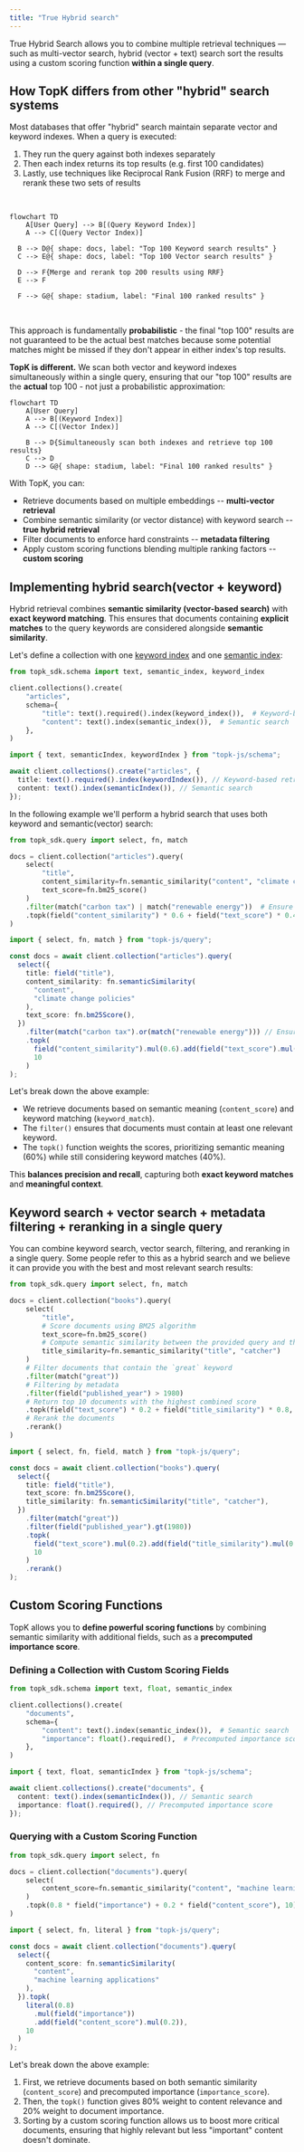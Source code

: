 ```yaml
---
title: "True Hybrid search"
---
```


True Hybrid Search allows you to combine multiple retrieval techniques — such as multi-vector search, hybrid (vector \+ text) search
sort the results using a custom scoring function **within a single query**.

## How TopK differs from other "hybrid" search systems

Most databases that offer "hybrid" search maintain separate vector and keyword indexes. When a query is executed:

1. They run the query against both indexes separately
2. Then each index returns its top results (e.g. first 100 candidates)
3. Lastly, use techniques like Reciprocal Rank Fusion (RRF) to merge and rerank these two sets of results

<br />

```mermaid
flowchart TD
    A[User Query] --> B[(Query Keyword Index)]
    A --> C[(Query Vector Index)]

  B --> D@{ shape: docs, label: "Top 100 Keyword search results" }
  C --> E@{ shape: docs, label: "Top 100 Vector search results" }

  D --> F{Merge and rerank top 200 results using RRF}
  E --> F

  F --> G@{ shape: stadium, label: "Final 100 ranked results" }
```

<br />

This approach is fundamentally **probabilistic** - the final "top 100" results are not guaranteed to be the actual best matches because some potential matches might be missed if they don't appear in either index's top results.

**TopK is different.** We scan both vector and keyword indexes simultaneously within a single query, ensuring that our "top 100" results are the **actual** top 100 - not just a probabilistic approximation:

```mermaid
flowchart TD
    A[User Query]
    A --> B[(Keyword Index)]
    A --> C[(Vector Index)]

    B --> D{Simultaneously scan both indexes and retrieve top 100 results}
    C --> D
    D --> G@{ shape: stadium, label: "Final 100 ranked results" }
```


With TopK, you can:

- Retrieve documents based on multiple embeddings -- **multi-vector retrieval**
- Combine semantic similarity (or vector distance) with keyword search -- **true hybrid retrieval**
- Filter documents to enforce hard constraints -- **metadata filtering**
- Apply custom scoring functions blending multiple ranking factors -- **custom scoring**



## Implementing hybrid search(vector + keyword)

Hybrid retrieval combines **semantic similarity (vector-based search)** with **exact keyword matching**. This ensures that documents containing **explicit matches** to the query keywords are considered alongside **semantic similarity**.

Let's define a collection with one [keyword index](/collections/create#keyword-index) and one [semantic index](/collections/create#semantic-index):

<CodeGroup>

```python Python
from topk_sdk.schema import text, semantic_index, keyword_index

client.collections().create(
    "articles",
    schema={
        "title": text().required().index(keyword_index()),  # Keyword-based retrieval
        "content": text().index(semantic_index()),  # Semantic search
    },
)
```


```typescript Javascript
import { text, semanticIndex, keywordIndex } from "topk-js/schema";

await client.collections().create("articles", {
  title: text().required().index(keywordIndex()), // Keyword-based retrieval
  content: text().index(semanticIndex()), // Semantic search
});
```

</CodeGroup>

In the following example we'll perform a hybrid search that uses both keyword and semantic(vector) search:

<CodeGroup>

```python Python
from topk_sdk.query import select, fn, match

docs = client.collection("articles").query(
    select(
        "title",
        content_similarity=fn.semantic_similarity("content", "climate change policies"),
        text_score=fn.bm25_score()
    )
    .filter(match("carbon tax") | match("renewable energy"))  # Ensure keyword relevance
    .topk(field("content_similarity") * 0.6 + field("text_score") * 0.4, 10)
)
```


```typescript Javascript
import { select, fn, match } from "topk-js/query";

const docs = await client.collection("articles").query(
  select({
    title: field("title"),
    content_similarity: fn.semanticSimilarity(
      "content",
      "climate change policies"
    ),
    text_score: fn.bm25Score(),
  })
    .filter(match("carbon tax").or(match("renewable energy"))) // Ensure keyword relevance
    .topk(
      field("content_similarity").mul(0.6).add(field("text_score").mul(0.4)),
      10
    )
);
```

</CodeGroup>

Let's break down the above example:

- We retrieve documents based on semantic meaning (`content_score`) and keyword matching (`keyword_match`).
- The `filter()` ensures that documents must contain at least one relevant keyword.
- The `topk()` function weights the scores, prioritizing semantic meaning (60%) while still considering keyword matches (40%).

This **balances precision and recall**, capturing both **exact keyword matches** and **meaningful context**.


## Keyword search + vector search + metadata filtering + reranking in a single query

You can combine keyword search, vector search, filtering, and reranking in a single query. Some people refer to this as a hybrid search and we believe it can provide you with the best and most relevant search results:

<CodeGroup>

```python Python
from topk_sdk.query import select, fn, match

docs = client.collection("books").query(
    select(
        "title",
        # Score documents using BM25 algorithm
        text_score=fn.bm25_score()
        # Compute semantic similarity between the provided query and the `title` field.
        title_similarity=fn.semantic_similarity("title", "catcher")
    )
    # Filter documents that contain the `great` keyword
    .filter(match("great"))
    # Filtering by metadata
    .filter(field("published_year") > 1980)
    # Return top 10 documents with the highest combined score
    .topk(field("text_score") * 0.2 + field("title_similarity") * 0.8, 10)
    # Rerank the documents
    .rerank()
)
```


```typescript Javascript
import { select, fn, field, match } from "topk-js/query";

const docs = await client.collection("books").query(
  select({
    title: field("title"),
    text_score: fn.bm25Score(),
    title_similarity: fn.semanticSimilarity("title", "catcher"),
  })
    .filter(match("great"))
    .filter(field("published_year").gt(1980))
    .topk(
      field("text_score").mul(0.2).add(field("title_similarity").mul(0.8)),
      10
    )
    .rerank()
);
```

</CodeGroup>

## Custom Scoring Functions

TopK allows you to **define powerful scoring functions** by combining semantic similarity with additional fields, such as a **precomputed importance score**.

### Defining a Collection with Custom Scoring Fields

<CodeGroup>

```python Python
from topk_sdk.schema import text, float, semantic_index

client.collections().create(
    "documents",
    schema={
        "content": text().index(semantic_index()),  # Semantic search
        "importance": float().required(),  # Precomputed importance score
    },
)
```


```typescript Javascript
import { text, float, semanticIndex } from "topk-js/schema";

await client.collections().create("documents", {
  content: text().index(semanticIndex()), // Semantic search
  importance: float().required(), // Precomputed importance score
});
```

</CodeGroup>

### Querying with a Custom Scoring Function

<CodeGroup>

```python Python
from topk_sdk.query import select, fn

docs = client.collection("documents").query(
    select(
        content_score=fn.semantic_similarity("content", "machine learning applications"),
    )
    .topk(0.8 * field("importance") + 0.2 * field("content_score"), 10)
)
```


```typescript Javascript
import { select, fn, literal } from "topk-js/query";

const docs = await client.collection("documents").query(
  select({
    content_score: fn.semanticSimilarity(
      "content",
      "machine learning applications"
    ),
  }).topk(
    literal(0.8)
      .mul(field("importance"))
      .add(field("content_score").mul(0.2)),
    10
  )
);
```

</CodeGroup>

Let's break down the above example:

1. First, we retrieve documents based on both semantic similarity (`content_score`) and precomputed importance (`importance_score`).
2. Then, the `topk()` function gives 80% weight to content relevance and 20% weight to document importance.
3. Sorting by a custom scoring function allows us to boost more critical documents, ensuring that highly relevant but less "important" content doesn't dominate.